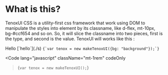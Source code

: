 
# What is this?

TenoxUI CSS is a utility-first css framework that work using DOM to manipulate the styles into element by its classname, like d-flex, mt-10px, bg-#ccf654 and so on. So, it will slice the classname into two pieces, first is the type, and second is the value. TenoxUI will works like this :

<Tip variant="warning" title="you shouldn't do">
  Hello [`hello`](./s)
  <Code
    lang="javascript"
    className="mt-1rem"
    codeOnly
  >{`var tenox = new makeTenoxUI({bg: "background"});`}</Code>
</Tip>

<Code
  lang="javascript"
  className="mt-1rem"
  codeOnly
>{`var tenox = new makeTenoxUI();`}</Code>
